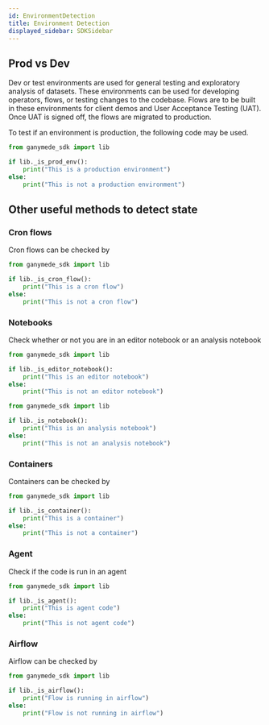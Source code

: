 ```yaml
---
id: EnvironmentDetection
title: Environment Detection
displayed_sidebar: SDKSidebar
---
```




## Prod vs Dev 

Dev or test environments are used for general testing and exploratory analysis of datasets. These
environments can be used for developing operators, flows, or testing changes to the codebase. Flows 
are to be built in these environments for client demos and User Acceptance Testing (UAT). Once UAT
is signed off, the flows are migrated to production. 

To test if an environment is production, the following code may be used.

```python
from ganymede_sdk import lib

if lib._is_prod_env():
    print("This is a production environment")
else:
    print("This is not a production environment")
```

## Other useful methods to detect state

### Cron flows

Cron flows can be checked by 

```python
from ganymede_sdk import lib

if lib._is_cron_flow():
    print("This is a cron flow")
else:
    print("This is not a cron flow")
```

### Notebooks

Check whether or not you are in an editor notebook or an analysis notebook

```python
from ganymede_sdk import lib

if lib._is_editor_notebook():
    print("This is an editor notebook")
else:
    print("This is not an editor notebook")
```

```python
from ganymede_sdk import lib

if lib._is_notebook():
    print("This is an analysis notebook")
else:
    print("This is not an analysis notebook")
```

### Containers

Containers can be checked by 

```python
from ganymede_sdk import lib

if lib._is_container():
    print("This is a container")
else:
    print("This is not a container")
```

### Agent

Check if the code is run in an agent
```python
from ganymede_sdk import lib

if lib._is_agent():
    print("This is agent code")
else:
    print("This is not agent code")
```

### Airflow

Airflow can be checked by 

```python
from ganymede_sdk import lib

if lib._is_airflow():
    print("Flow is running in airflow")
else:
    print("Flow is not running in airflow")
```

